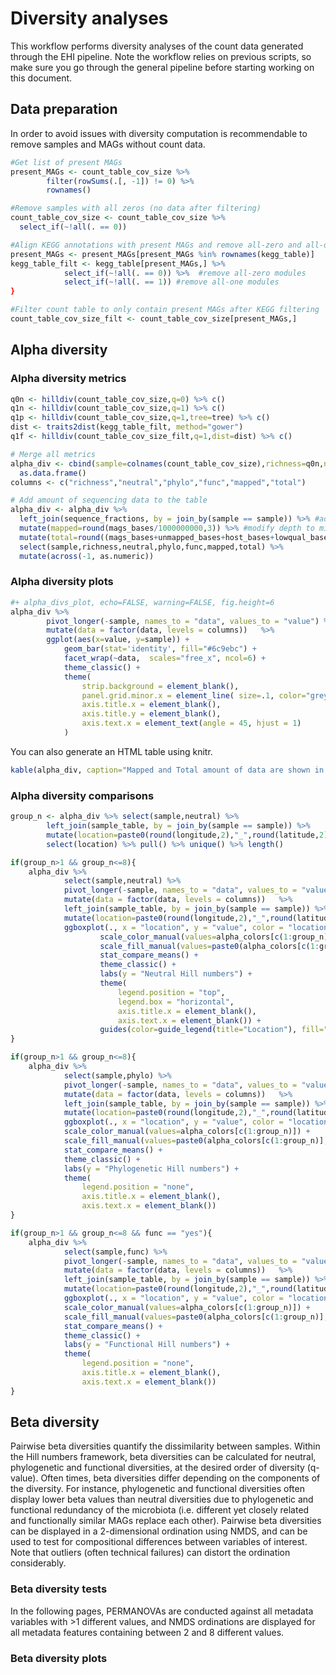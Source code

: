 # Diversity analyses

This workflow performs diversity analyses of the count data generated through the EHI pipeline. Note the workflow relies on previous scripts, so make sure you go through the general pipeline before starting working on this document.

## Data preparation

In order to avoid issues with diversity computation is recommendable to remove samples and MAGs without count data.

```r
#Get list of present MAGs
present_MAGs <- count_table_cov_size %>%
		filter(rowSums(.[, -1]) != 0) %>%
		rownames()

#Remove samples with all zeros (no data after filtering)
count_table_cov_size <- count_table_cov_size %>%
  select_if(~!all(. == 0))

#Align KEGG annotations with present MAGs and remove all-zero and all-one traits
present_MAGs <- present_MAGs[present_MAGs %in% rownames(kegg_table)]
kegg_table_filt <- kegg_table[present_MAGs,] %>%
			select_if(~!all(. == 0)) %>%  #remove all-zero modules
			select_if(~!all(. == 1)) #remove all-one modules
}

#Filter count table to only contain present MAGs after KEGG filtering
count_table_cov_size_filt <- count_table_cov_size[present_MAGs,]
```

## Alpha diversity

### Alpha diversity metrics{-}

```r
q0n <- hilldiv(count_table_cov_size,q=0) %>% c()
q1n <- hilldiv(count_table_cov_size,q=1) %>% c()
q1p <- hilldiv(count_table_cov_size,q=1,tree=tree) %>% c()
dist <- traits2dist(kegg_table_filt, method="gower")
q1f <- hilldiv(count_table_cov_size_filt,q=1,dist=dist) %>% c()

# Merge all metrics
alpha_div <- cbind(sample=colnames(count_table_cov_size),richness=q0n,neutral=round(q1n,3),phylo=round(q1p,3),func=round(q1f,3)) %>%
  as.data.frame()
columns <- c("richness","neutral","phylo","func","mapped","total")

# Add amount of sequencing data to the table
alpha_div <- alpha_div %>%
  left_join(sequence_fractions, by = join_by(sample == sample)) %>% #add sequencing depth information
  mutate(mapped=round(mags_bases/1000000000,3)) %>% #modify depth to million reads
  mutate(total=round((mags_bases+unmapped_bases+host_bases+lowqual_bases)/1000000000,3)) %>%
  select(sample,richness,neutral,phylo,func,mapped,total) %>%
  mutate(across(-1, as.numeric))
```

### Alpha diversity plots{-}

```r
#+ alpha_divs_plot, echo=FALSE, warning=FALSE, fig.height=6
alpha_div %>%
		pivot_longer(-sample, names_to = "data", values_to = "value") %>%
		mutate(data = factor(data, levels = columns))	%>%
		ggplot(aes(x=value, y=sample)) +
			geom_bar(stat='identity', fill="#6c9ebc") +
			facet_wrap(~data,  scales="free_x", ncol=6) +
			theme_classic() +
			theme(
				strip.background = element_blank(),
				panel.grid.minor.x = element_line( size=.1, color="grey" ),
				axis.title.x = element_blank(),
				axis.title.y = element_blank(),
				axis.text.x = element_text(angle = 45, hjust = 1)
			)
```

You can also generate an HTML table using knitr.

```r
kable(alpha_div, caption="Mapped and Total amount of data are shown in GB (gigabases)")
```

### Alpha diversity comparisons{-}

```r
group_n <- alpha_div %>% select(sample,neutral) %>%
		left_join(sample_table, by = join_by(sample == sample)) %>%
		mutate(location=paste0(round(longitude,2),"_",round(latitude,2))) %>%
		select(location) %>% pull() %>% unique() %>% length()
```

```r
if(group_n>1 && group_n<=8){
	alpha_div %>%
			select(sample,neutral) %>%
			pivot_longer(-sample, names_to = "data", values_to = "value") %>%
			mutate(data = factor(data, levels = columns))	%>%
			left_join(sample_table, by = join_by(sample == sample)) %>%
			mutate(location=paste0(round(longitude,2),"_",round(latitude,2))) %>%
			ggboxplot(., x = "location", y = "value", color = "location", fill="location") +
					scale_color_manual(values=alpha_colors[c(1:group_n)]) +
					scale_fill_manual(values=paste0(alpha_colors[c(1:group_n)],"50")) +
					stat_compare_means() +
					theme_classic() +
					labs(y = "Neutral Hill numbers") +
					theme(
						legend.position = "top",
						legend.box = "horizontal",
						axis.title.x = element_blank(),
						axis.text.x = element_blank()) +
					guides(color=guide_legend(title="Location"), fill="none")
}
```

```r
if(group_n>1 && group_n<=8){
	alpha_div %>%
			select(sample,phylo) %>%
			pivot_longer(-sample, names_to = "data", values_to = "value") %>%
			mutate(data = factor(data, levels = columns))	%>%
			left_join(sample_table, by = join_by(sample == sample)) %>%
			mutate(location=paste0(round(longitude,2),"_",round(latitude,2))) %>%
			ggboxplot(., x = "location", y = "value", color = "location", fill="location") +
			scale_color_manual(values=alpha_colors[c(1:group_n)]) +
			scale_fill_manual(values=paste0(alpha_colors[c(1:group_n)],"50")) +
			stat_compare_means() +
			theme_classic() +
			labs(y = "Phylogenetic Hill numbers") +
			theme(
				legend.position = "none",
				axis.title.x = element_blank(),
				axis.text.x = element_blank())
}
```

```r
if(group_n>1 && group_n<=8 && func == "yes"){
	alpha_div %>%
			select(sample,func) %>%
			pivot_longer(-sample, names_to = "data", values_to = "value") %>%
			mutate(data = factor(data, levels = columns))	%>%
			left_join(sample_table, by = join_by(sample == sample)) %>%
			mutate(location=paste0(round(longitude,2),"_",round(latitude,2))) %>%
			ggboxplot(., x = "location", y = "value", color = "location", fill="location") +
			scale_color_manual(values=alpha_colors[c(1:group_n)]) +
			scale_fill_manual(values=paste0(alpha_colors[c(1:group_n)],"50")) +
			stat_compare_means() +
			theme_classic() +
			labs(y = "Functional Hill numbers") +
			theme(
				legend.position = "none",
				axis.title.x = element_blank(),
				axis.text.x = element_blank())
}
```

## Beta diversity

Pairwise beta diversities quantify the dissimilarity between samples. Within the Hill numbers framework, beta diversities can be calculated for neutral, phylogenetic and functional diversities, at the desired order of diversity (q-value). Often times, beta diversities differ depending on the components of the diversity. For instance, phylogenetic and functional diversities often display lower beta values than neutral diversities due to phylogenetic and functional redundancy of the microbiota (i.e. different yet closely related and functionally similar MAGs replace each other). Pairwise beta diversities can be displayed in a 2-dimensional ordination using NMDS, and can be used to test for compositional differences between variables of interest. Note that outliers (often technical failures) can distort the ordination considerably.

### Beta diversity tests{-}

In the following pages, PERMANOVAs are conducted against all metadata variables with >1 different values, and NMDS ordinations are displayed for all metadata features containing between 2 and 8 different values.

### Beta diversity plots{-}
